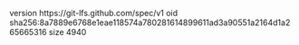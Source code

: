 version https://git-lfs.github.com/spec/v1
oid sha256:8a7889e6768e1eae118574a780281614899611ad3a90551a2164d1a265665316
size 4940
